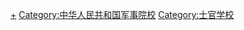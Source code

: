 [[Category:中华人民共和国士官|+]]
[[Category:中华人民共和国军事院校|Category:中华人民共和国军事院校]]
[[Category:士官学校|Category:士官学校]]
